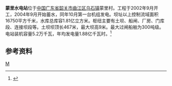 {{Infobox dam
| name =蒙里水电站
| official_name =
| image =
| image_size =
| image_caption =
| image_alt =
| location_map =China Guangdong
| location_map_width =
| location_map_text =
| lat_d =24
| lat_m =34
| lat_s =57
| lat_NS =N
| long_d =113
| long_m =34
| long_s =02
| long_EW =E
| coordinates_type = type:landmark
| coordinates_display= inline,title
| coordinates_ref =
| country =[[中国|中国]]
| locale =[[广东省|广东省]][[韶关市|韶关市]][[曲江区|曲江区]][[乌石镇_(韶关市)|乌石镇]]蒙里村
| status =运行中
| construction_began = 2002年
| open = 2004年
| demolished =
| cost =
| owner = 
| type = 土坝
| length ={{Convert|467|m|ft|0|abbr=on}}
| height ={{Convert|9|m|ft|0|abbr=on}}
| crest_width =
| base_width =
| volume =
| crosses =[[北江|北江]]
| spillways =
| spillway_type =Service, crest overflow
| spillway_capacity =
| reservoir =蒙里水库
| reservoir_capacity ={{Convert|181000000|m3|acre.ft|0|abbr=on|lk=out}}
| reservoir_catchment={{Convert|16750|km2|sqmi|0|abbr=on}}
| reservoir_surface =
| reservoir_max_depth=
| hydraulic_head =
| tidal_range =
| plant_owner =
| plant_operator =
| plant_commission =
| plant_licence_exp =
| plant_decommission =
| plant_type =
| turbines = 
| installed_capacity = 5.2万千瓦
| max_planned_cap =
| capacity_factor =
| average_annual_gen = 1.88亿 [[kWh|kWh]]
| net_generation =
| website =
| as_of =
| extra =
}}
'''蒙里水电站'''位于[[中国|中国]][[广东省|广东省]][[韶关市|韶关市]][[曲江区|曲江区]][[乌石镇_(韶关市)|乌石镇]]蒙里村。工程于2002年9月开工，2004年9月开始蓄水，同年10月第一台机组发电。坝址以上控制流域面积16750平方千米，水库总库容1.81亿立方米。枢纽主要有土坝、船闸、厂房、门库段、连接坝段等。土坝坝顶长467米，最大坝高9米。最大过闸船舶为300吨级。电站装机容量5.2万千瓦，年均发电量1.88亿千瓦时。<ref name="中国河湖大典">{{cite book zh |author=《[[中国河湖大典|中国河湖大典]]》编纂委员会 |title=《中国河湖大典·珠江卷》 |format=M |edition=1 |location=北京 |publisher=中国水利水电出版社 |date=2013年1月 |pages=236页 |id= ISBN 978-7-5170-0561-2}}</ref>
==参考资料==
{{reflist}}

[[Category:广东水电站|M]]